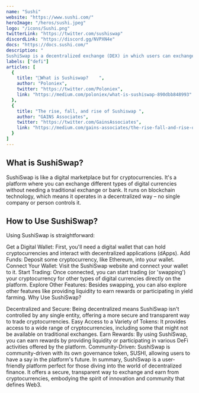 ```yaml
---
name: "Sushi"
website: "https://www.sushi.com/"
heroImage: "/heros/sushi.jpeg"
logo: "/icons/Sushi.png"
twitterLink: "https://twitter.com/sushiswap"
discordLink: "https://discord.gg/NVPXN4e"
docs: "https://docs.sushi.com/"
description: "
SushiSwap is a decentralized exchange (DEX) in which users can exchange between different virtual currencies"
labels: ["defi"]
articles: [
  {
    title: "🍣What is Sushiswap?    ",
    author: "Poloniex",
    twitter: "https://twitter.com/Poloniex",
    link: "https://medium.com/poloniex/what-is-sushiswap-890dbb848993"
  },
  {
    title: "The rise, fall, and rise of Sushiswap ",
    author: "GAINS Associates",
    twitter: "https://twitter.com/GainsAssociates",
    link: "https://medium.com/gains-associates/the-rise-fall-and-rise-of-sushiswap-ca7753da067f"
  }
]
---
```


 
## What is SushiSwap?

SushiSwap is like a digital marketplace but for cryptocurrencies. It's a platform where you can exchange different types of digital currencies without needing a traditional exchange or bank. It runs on blockchain technology, which means it operates in a decentralized way – no single company or person controls it.

## How to Use SushiSwap?

Using SushiSwap is straightforward:

Get a Digital Wallet: First, you'll need a digital wallet that can hold cryptocurrencies and interact with decentralized applications (dApps).
Add Funds: Deposit some cryptocurrency, like Ethereum, into your wallet.
Connect Your Wallet: Visit the SushiSwap website and connect your wallet to it.
Start Trading: Once connected, you can start trading (or 'swapping') your cryptocurrency for other types of digital currencies directly on the platform.
Explore Other Features: Besides swapping, you can also explore other features like providing liquidity to earn rewards or participating in yield farming.
Why Use SushiSwap?

Decentralized and Secure: Being decentralized means SushiSwap isn't controlled by any single entity, offering a more secure and transparent way to trade cryptocurrencies.
Easy Access to a Variety of Tokens: It provides access to a wide range of cryptocurrencies, including some that might not be available on traditional exchanges.
Earn Rewards: By using SushiSwap, you can earn rewards by providing liquidity or participating in various DeFi activities offered by the platform.
Community-Driven: SushiSwap is community-driven with its own governance token, SUSHI, allowing users to have a say in the platform's future.
In summary, SushiSwap is a user-friendly platform perfect for those diving into the world of decentralized finance. It offers a secure, transparent way to exchange and earn from cryptocurrencies, embodying the spirit of innovation and community that defines Web3.
 

